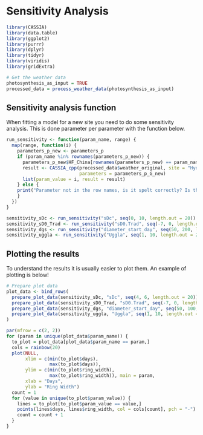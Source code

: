 # Sensitivity Analysis

```r
library(CASSIA)
library(data.table)
library(ggplot2)
library(purrr)
library(dplyr)
library(tidyr)
library(viridis)
library(gridExtra)

# Get the weather data
photosynthesis_as_input = TRUE
processed_data = process_weather_data(photosynthesis_as_input)
```

## Sensitivity analysis function

When fitting a model for a new site you need to do some sensitivity analysis. This is done parameter per parameter with the function below.

```r
run_sensitivity <- function(param_name, range) {
  map(range, function(i) {
    parameters_p_new <- parameters_p
    if (param_name %in% rownames(parameters_p_new)) {
      parameters_p_new$HF_China[rownames(parameters_p_new) == param_name] <- i
      result <- CASSIA_cpp(processed_data$weather_original, site = "Hyde",
                           parameters = parameters_p_G_new)
      list(param_value = i, result = result)
    } else {
    print("Parameter not in the row names, is it spelt correctly? Is there an underscore rather than a dot?")
    }
  })
}

sensitivity_sDc <- run_sensitivity("sDc", seq(0, 10, length.out = 20))
sensitivity_sD0_Trad <- run_sensitivity("sD0.Trad", seq(-7, 0, length.out = 20))
sensitivity_dgs <- run_sensitivity("diameter_start_day", seq(50, 200, length.out = 20))
sensitivity_uggla <- run_sensitivity("Uggla", seq(1, 10, length.out = 20))
```

## Plotting the results

To understand the results it is usually easier to plot them. An example of plotting is below!

``` r
# Prepare plot data
plot_data <- bind_rows(
  prepare_plot_data(sensitivity_sDc, "sDc", seq(4, 6, length.out = 20)),
  prepare_plot_data(sensitivity_sD0_Trad, "sD0.Trad", seq(-7, 0, length.out = 20)),
  prepare_plot_data(sensitivity_dgs, "diameter_start_day", seq(50, 100, length.out = 20)),
  prepare_plot_data(sensitivity_uggla, "Uggla", seq(1, 10, length.out = 20))
)

par(mfrow = c(2, 2))
for (param in unique(plot_data$param_name)) {
  to_plot = plot_data[plot_data$param_name == param,]
  cols = rainbow(20)
  plot(NULL,
       xlim = c(min(to_plot$days),
                max(to_plot$days)),
       ylim = c(min(to_plot$ring_width), 
                max(to_plot$ring_width)), main = param,
       xlab = "Days",
       ylab = "Ring Width")
  count = 1
  for (value in unique(to_plot$param_value)) {
    lines = to_plot[to_plot$param_value == value,]
    points(lines$days, lines$ring_width, col = cols[count], pch = "-")
    count = count + 1
  }
}
```


